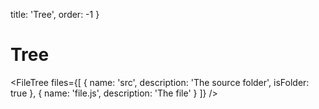 
  title: 'Tree',
  order: -1
}

# Tree

<FileTree
  files={[
    { name: 'src', description: 'The source folder', isFolder: true },
    { name: 'file.js', description: 'The file' }
  ]}
/>
